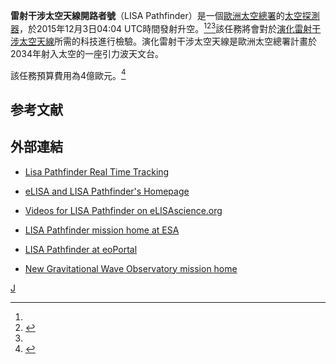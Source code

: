 {{expand|time=2016-09-16T03:37:35+00:00}}
{{noteTA
|T=zh-hans:激光干涉空间天线开路者号; zh-hant:雷射干涉太空天線開路者號;
|1=zh-hans:空间; zh-hant:太空;
|G1=Physics
|G2=Astronomy
|G3=Aero
}}
{{宇航信息框
|name = 雷射干涉太空天線開路者號

|image = LISA Pathfinder (14257775333).jpg
|image_caption = 雷射干涉太空天線開路者號模型圖
|image_alt = ''LISA Pathfinder''
|image_size = 

|mission_type = 科技示範
|operator = [[歐洲太空總署|歐洲太空總署]]<ref name=ESA2>{{Cite web | title = LISA Pathfinder: Operations | publisher = ESA | url = http://www.esa.int/SPECIALS/Operations/SEMR4E7DWZE_0.html | date = 8 January 2010 | accessdate = 5 February 2011 | archive-date = 2012-10-16 | archive-url = https://web.archive.org/web/20121016131813/http://www.esa.int/SPECIALS/Operations/SEMR4E7DWZE_0.html | dead-url = no }}</ref>
|website = {{url|http://sci.esa.int/lisa-pathfinder/}}
|COSPAR_ID = 
|SATCAT = 
|distance_travelled = 計畫1年<ref name=ESA2/>（可能延長）

|manufacturer = [[空中巴士國防航天|空中巴士國防航天]]
|dry_mass = {{convert|810|kg|lb|abbr=on}}
|BOL_mass = {{convert|480|kg|lb|abbr=on}}<ref name="eoPortal">{{cite web |url=http://directory.eoportal.org/web/eoportal/satellite-missions/l/lisa-pathfinder |title=LPF (LISA Pathfinder) Mission |publisher=[[ESA|ESA]] eoPortal |accessdate=2014-03-28 |archive-date=2015-10-17 |archive-url=https://web.archive.org/web/20151017030659/https://directory.eoportal.org/web/eoportal/satellite-missions/l/lisa-pathfinder |dead-url=no }}</ref>
|launch_mass = {{convert|1910|kg|lb|abbr=on}}<ref name="ESA2" />
|payload_mass = {{convert|125|kg|lb|abbr=on}}
|dimensions = {{convert|2.9|x|2.1|m|ft|abbr=on}}

|launch_date = 2015年12月3日 04:04:00UTC<ref name="completed">{{cite web |url=http://spaceflightnow.com/launch-schedule/ |title=Launch Schedule |publisher=SpaceFlight Now |accessdate=2015-10-16 |archive-date=2016-12-24 |archive-url=https://web.archive.org/web/20161224185459/http://spaceflightnow.com/launch-schedule/ |dead-url=no }}</ref><ref name="esapr" /><ref name=ESAlaunch>{{cite web|url=http://www.esa.int/Our_Activities/Space_Science/LISA_Pathfinder_en_route_to_gravitational_wave_demonstration|title=LISA Pathfinder enroute to gravitational wave demonstration|publisher=European Space Agency|accessdate=3 December 2015|archive-date=2015-12-25|archive-url=https://web.archive.org/web/20151225193259/http://www.esa.int/Our_Activities/Space_Science/LISA_Pathfinder_en_route_to_gravitational_wave_demonstration|dead-url=no}}</ref>
|launch_rocket = [[織女星運載火箭|織女星運載火箭]]
|launch_site = [[圭亞那太空中心|圭亞那太空中心]]
|launch_contractor = [[阿丽亚娜太空公司|阿丽亚娜太空公司]]

|orbit_reference = [[拉格朗日点#L1|太陽–地球L<sub>1</sub>]]
|orbit_regime = [[利薩如軌道|利薩如軌道]]
|orbit_periapsis = {{convert|500000|km|mi|abbr=on}}
|orbit_apoapsis = {{convert|800000|km|mi|abbr=on}}
|orbit_inclination  = 60度
|orbit_epoch = 已計劃

|trans_band = [[X波段|X波段]]
|trans_bandwidth  = 7 kbit/s

|instruments = ~36.7 cm 雷射[[干涉儀|干涉儀]]
}}
'''雷射干涉太空天線開路者號'''（LISA Pathfinder）是一個[[歐洲太空總署|歐洲太空總署]]的[[太空探測器|太空探測器]]，於2015年12月3日04:04 UTC時間發射升空。<ref name="completed" /><ref name="esapr">{{cite web | url=http://sci.esa.int/lisa-pathfinder/56897-call-for-media-lisa-pathfinder-launch/ | title=Call for Media: LISA Pathfinder launch | publisher=ESA | date=23 November 2015 | accessdate=2015-12-04 | archive-date=2015-12-01 | archive-url=https://web.archive.org/web/20151201074907/http://sci.esa.int/lisa-pathfinder/56897-call-for-media-lisa-pathfinder-launch/ | dead-url=no }}</ref><ref name=ESAlaunch/>該任務將會對於[[激光干涉空間天線|演化雷射干涉太空天線]]所需的科技進行檢驗。演化雷射干涉太空天線是歐洲太空總署計畫於2034年射入太空的一座引力波天文台。 

該任務預算費用為4億歐元。<ref name=SpaceNews>{{Cite web | title = LISA Pathfinder To Proceed Despite 100% Cost Growth | work=Space News | url = http://www.spacenews.com/article/lisa-pathfinder-proceed-despite-100-cost-growth | date =22 June 2011}}</ref>

==参考文献==
{{Reflist}}

==外部連結==
{{commons category|LISA Pathfinder}}
*{{En}}[https://web.archive.org/web/20151208063439/https://satellitecoverage.net/satellite-tracking/?satellite=41043 Lisa Pathfinder Real Time Tracking]
*{{En}}[https://www.elisascience.org/ eLISA and LISA Pathfinder's Homepage]
*{{En}}[https://web.archive.org/web/20151208074635/https://www.elisascience.org/multimedia/video Videos for LISA Pathfinder on eLISAscience.org]
*{{En}}[http://sci.esa.int/lisa-pathfinder/ LISA Pathfinder mission home at ESA] {{Wayback|url=http://sci.esa.int/lisa-pathfinder/ |date=20151215111126 }}
*{{En}}[http://directory.eoportal.org/web/eoportal/satellite-missions/l/lisa-pathfinder LISA Pathfinder at eoPortal] {{Wayback|url=http://directory.eoportal.org/web/eoportal/satellite-missions/l/lisa-pathfinder |date=20151208061950 }}
*{{En}}[http://sci.esa.int/ngo/ New Gravitational Wave Observatory mission home] {{Wayback|url=http://sci.esa.int/ngo/ |date=20151215124751 }}

{{歐洲太空總署}}
{{太空望远镜}}

{{Authority control}}
[[Category:歐洲太空總署探測器|J]]